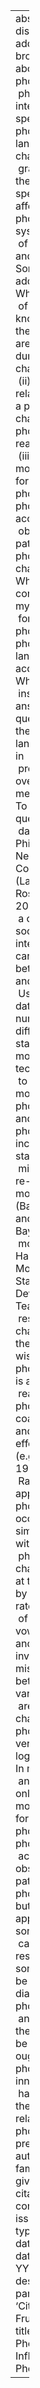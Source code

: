 ---
abstract: "This dissertation addresses the broad question about how phonology and\
  \ phonetics are interre- lated, specifically how phonetic language changes, which\
  \ gradually alter the phonetics of speech sounds, affect the phonological system\
  \ of the language, and vice versa. Some questions I address are: (i) What aspects\
  \ of speakers\u2019 knowledge of their language are changing during a phonetic change?\
  \ (ii) What is the relative timing of a phonetic change and phonological reanalysis?\
  \ (iii) Can a modular feed-forward model of phonology and phonetics account of the\
  \ observed patterns of phonetic change? (iv) What are the consequences of my results\
  \ for theories of phonology, phonetics, and language acquisition? (v) What unique\
  \ insight into the answers to these questions can the study of language change in\
  \ progress give us over other methodologies? To address these questions, I drew\
  \ data from the Philadelphia Neighborhood Corpus [PNC] (Labov and Rosenfelder, 2011),\
  \ a collection of sociolinguistic interviews carried out between 1973 and 2013.\
  \ Using the PNC data, I utilized a number of different statistical modeling techniques\
  \ to evaluate models of phonetic change and phonologization, including standard\
  \ mixed effects re- gression modeling in R (Bates, 2006), and hierarchical Bayesian\
  \ modeling via Hamiltonian Monte Carlo in Stan (Stan Development Team, 2012). My\
  \ results are challenging to the conventional wisdom that phonologization is a late-stage\
  \ reanalysis of phonetic coarticulatory and perceptual effects (e.g. Ohala, 1981).\
  \ Rather, it appears that phonologization occurs simultaneously with the onset of\
  \ phonetic changes. I arrive at this conclusion by examining the rate of change\
  \ of contextual vowel variants, and by investigating mismatches between which variants\
  \ are expected to change on phonetic grounds versus phono- logical grounds. In my\
  \ analysis, not only can a modular feed-forward model of phonology and phonetics\
  \ account for observed patterns of phonetic change, but must be appealed to in some\
  \ cases. These results revise some the facts to be explained by diachronic phonology,\
  \ and I suggest the question to be pursued ought to be how phonological innovations\
  \ happen when there are relatively small phonetic precursors."
author:
- name:
    family: Fruehwald
    given: Josef
citation:
  container-title: ''
  issued: '2013'
  type: thesis
  url: ''
date: '2013'
date-format: YYYY
description: ''
params:
  notes: 'Citation Key: Fruehwald2013a'
title: The Phonological Influence on Phonetic Change

---